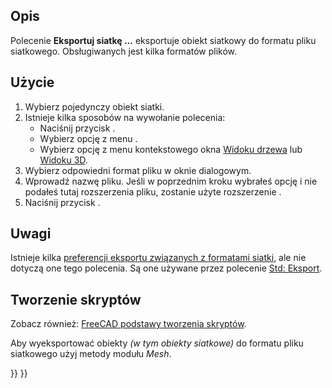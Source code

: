 <languages/>

{{Docnav/pl
|[[Mesh_Import/pl|Import]]
|[[Mesh_FromPartShape/pl|Siatka z kształtu]]
|[[Mesh_Workbench/pl|środowisko pracy Siatka]]
|IconL=Mesh_Import.svg
|IconR=Mesh_FromPartShape.svg
|IconC=Workbench_Mesh.svg
}}

{{GuiCommand/pl
|Name=Mesh Export
|Name/pl=Siatka: Eksportuj
|MenuLocation=Siatki → Eksportuj siatkę ...
|Workbenches=[[Mesh_Workbench/pl|Siatka]]
|SeeAlso=[[Std_Export/pl|Eksport]], [[Import_Export/pl|Import Eksport]]
}}

<span id="Description"></span>
==Opis==

Polecenie '''Eksportuj siatkę ...''' eksportuje obiekt siatkowy do formatu pliku siatkowego. Obsługiwanych jest kilka formatów plików.

<span id="Usage"></span>
==Użycie==

# Wybierz pojedynczy obiekt siatki.
# Istnieje kilka sposobów na wywołanie polecenia:
#* Naciśnij przycisk {{Button|[[Image:Mesh_Export.svg|16px]] '''Eksportuj siatkę ...'''}}.
#* Wybierz opcję z menu {{MenuCommand|Siatki → [[Image:Mesh_Export.svg|16px]] Eksportuj siatkę ...}}.
#* Wybierz opcję {{MenuCommand|[[Image:Mesh_Export.svg|16px]] Eksportuj siatkę ...}} z menu kontekstowego okna [[Tree_view/pl|Widoku drzewa]] lub [[3D_view/pl|Widoku 3D]].
# Wybierz odpowiedni format pliku w oknie dialogowym.
# Wprowadź nazwę pliku. Jeśli w poprzednim kroku wybrałeś opcję {{Value|Wszystkie pliki (*.*)}} i nie podałeś tutaj rozszerzenia pliku, zostanie użyte rozszerzenie {{FileName|.stl}}.
# Naciśnij przycisk {{Button|Zapisz}}.

<span id="Notes"></span>
==Uwagi==

Istnieje kilka [[Import_Export_Preferences/pl#Formaty_Siatki|preferencji eksportu związanych z formatami siatki]], ale nie dotyczą one tego polecenia. Są one używane przez polecenie [[Std_Export/pl|Std: Eksport]].

<span id="Scripting"></span>
==Tworzenie skryptów==

Zobacz również: [[FreeCAD_Scripting_Basics/pl|FreeCAD podstawy tworzenia skryptów]].

Aby wyeksportować obiekty ''(w tym obiekty siatkowe)'' do formatu pliku siatkowego użyj metody {{incode|export}} modułu ''Mesh''.

{{Code|code=
import FreeCAD
import Mesh

doc = FreeCAD.ActiveDocument

Mesh.export([doc.Cone, doc.Cylinder], "D:/testfiles/mymodel.stl")
}}


{{Docnav/pl
|[[Mesh_Import/pl|Import]]
|[[Mesh_FromPartShape/pl|Siatka z kształtu]]
|[[Mesh_Workbench/pl|środowisko pracy Siatka]]
|IconL=Mesh_Import.svg
|IconR=Mesh_FromPartShape.svg
|IconC=Workbench_Mesh.svg
}}

{{Mesh Tools navi{{#translation:}}}}
{{Userdocnavi{{#translation:}}}}
{{clear}}
